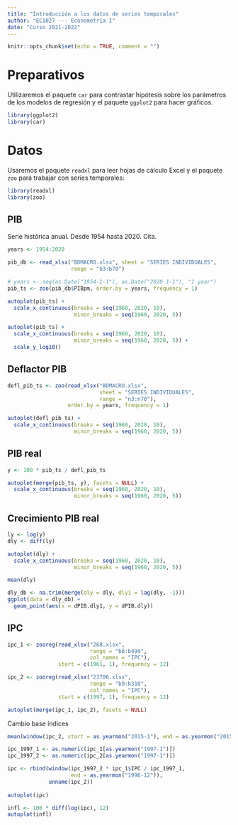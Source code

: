 ```yaml
---
title: "Introducción a los datos de series temporales"
author: "EC1027 --- Econometría I"
date: "Curso 2021-2022"
---
```


```r
knitr::opts_chunk$set(echo = TRUE, comment = "")
```


# Preparativos
Utilizaremos el paquete `car` para contrastar hipótesis sobre los parámetros de los modelos de regresión y el paquete `ggplot2` para hacer gráficos.
```r
library(ggplot2)
library(car)
```

# Datos

Usaremos el paquete `readxl` para leer hojas de cálculo Excel y el paquete `zoo` para trabajar con series temporales:
```r
library(readxl)
library(zoo)
```

## PIB

Serie histórica anual. Desde 1954 hasta 2020. Cita.

```r
years <- 1954:2020
```

```r
pib_db <- read_xlsx("BDMACRO.xlsx", sheet = "SERIES INDIVIDUALES",
                    range = "b3:b70")
```

```r
# years <- seq(as.Date("1954-1-1"), as.Date("2020-1-1"), "1 year")
pib_ts <- zoo(pib_db$PIBpm, order.by = years, frequency = 1)
```


```r
autoplot(pib_ts) + 
  scale_x_continuous(breaks = seq(1960, 2020, 10), 
                     minor_breaks = seq(1960, 2020, 5))
```

```r
autoplot(pib_ts) + 
  scale_x_continuous(breaks = seq(1960, 2020, 10), 
                     minor_breaks = seq(1960, 2020, 5)) +
  scale_y_log10()
```

## Deflactor PIB

```r
defl_pib_ts <- zoo(read_xlsx("BDMACRO.xlsx", 
                             sheet = "SERIES INDIVIDUALES",
                             range = "n3:n70"),
                   order.by = years, frequency = 1)
```

```r
autoplot(defl_pib_ts) + 
  scale_x_continuous(breaks = seq(1960, 2020, 10), 
                     minor_breaks = seq(1960, 2020, 5))
```

## PIB real

```r
y <- 100 * pib_ts / defl_pib_ts
```

```r
autoplot(merge(pib_ts, y), facets = NULL) + 
  scale_x_continuous(breaks = seq(1960, 2020, 10), 
                     minor_breaks = seq(1960, 2020, 5))
```

## Crecimiento PIB real

```r
ly <- log(y)
dly <- diff(ly)
```

```r
autoplot(dly) + 
  scale_x_continuous(breaks = seq(1960, 2020, 10), 
                     minor_breaks = seq(1960, 2020, 5))
```

```r
mean(dly)
```

```r
dly_db <- na.trim(merge(dly = dly, dly1 = lag(dly, -1)))
ggplot(data = dly_db) +
  geom_point(aes(x = dPIB.dly1, y = dPIB.dly))
```


## IPC 

```r
ipc_1 <- zooreg(read_xlsx("268.xlsx", 
                          range = "b8:b499", 
                          col_names = "IPC"),
                start = c(1961, 1), frequency = 12)

ipc_2 <- zooreg(read_xlsx("23706.xlsx", 
                          range = "b9:b310", 
                          col_names = "IPC"),
                start = c(1997, 1), frequency = 12)
```


```r
autoplot(merge(ipc_1, ipc_2), facets = NULL)
```

Cambio base índices

```r
mean(window(ipc_2, start = as.yearmon("2015-1"), end = as.yearmon("2015-12")))
```

```r
ipc_1997_1 <- as.numeric(ipc_1[as.yearmon("1997-1")])
ipc_1997_2 <- as.numeric(ipc_2[as.yearmon("1997-1")])

ipc <- rbind(window(ipc_1997_2 * ipc_1$IPC / ipc_1997_1,
                    end = as.yearmon("1996-12")),
             unname(ipc_2))
       
autoplot(ipc)
```

```r
infl <- 100 * diff(log(ipc), 12)
autoplot(infl)
```


